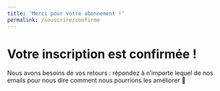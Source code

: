```yaml
---
title: 'Merci pour votre abonnement !'
permalink: /souscrire/confirme
---
```

# Votre inscription est confirmée !

Nous avons besoins de vos retours : répondez à n’importe lequel de nos emails pour nous dire comment nous pourrions les améliorer 🙂
